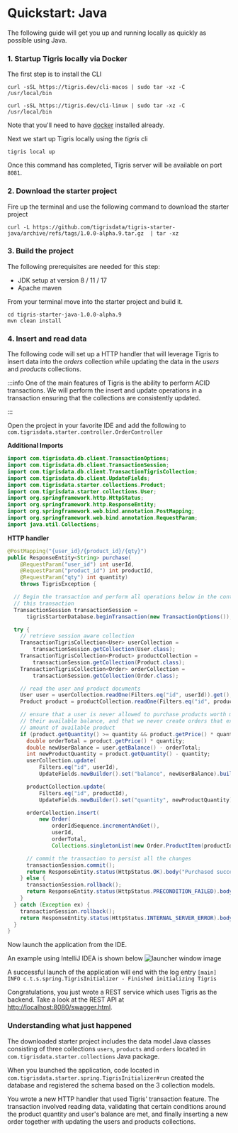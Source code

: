 # Quickstart: Java

The following guide will get you up and running locally as quickly as possible
using Java.

### 1. Startup Tigris locally via Docker

The first step is to install the CLI


<Tabs>
<TabItem value="macOS" label="macOS">

```shell
curl -sSL https://tigris.dev/cli-macos | sudo tar -xz -C /usr/local/bin
```

</TabItem>
<TabItem value="Linux" label="Linux">

```shell
curl -sSL https://tigris.dev/cli-linux | sudo tar -xz -C /usr/local/bin
```

</TabItem>
</Tabs>

Note that you'll need to have [docker](https://docs.docker.com/get-docker/)
installed already.

Next we start up Tigris locally using the _tigris_ cli

```shell
tigris local up
```

Once this command has completed, Tigris server will be available on port
`8081`.

### 2. Download the starter project

Fire up the terminal and use the following command to download the starter
project

```shell
curl -L https://github.com/tigrisdata/tigris-starter-java/archive/refs/tags/1.0.0-alpha.9.tar.gz  | tar -xz
```

### 3. Build the project

The following prerequisites are needed for this step:

- JDK setup at version 8 / 11 / 17
- Apache maven

From your terminal move into the starter project and build it.

```shell
cd tigris-starter-java-1.0.0-alpha.9
mvn clean install
```

### 4. Insert and read data

The following code will set up a HTTP handler that will leverage Tigris to
insert data into the _orders_ collection while updating the data in the
_users_ and _products_ collections.

:::info
One of the main features of Tigris is the ability to perform ACID
transactions. We will perform the insert and update operations in a
transaction ensuring that the collections are consistently updated.

:::

Open the project in your favorite IDE and add the following to
`com.tigrisdata.starter.controller.OrderController`

**Additional Imports**

```java title="OrderController.java"
import com.tigrisdata.db.client.TransactionOptions;
import com.tigrisdata.db.client.TransactionSession;
import com.tigrisdata.db.client.TransactionTigrisCollection;
import com.tigrisdata.db.client.UpdateFields;
import com.tigrisdata.starter.collections.Product;
import com.tigrisdata.starter.collections.User;
import org.springframework.http.HttpStatus;
import org.springframework.http.ResponseEntity;
import org.springframework.web.bind.annotation.PostMapping;
import org.springframework.web.bind.annotation.RequestParam;
import java.util.Collections;
```

**HTTP handler**

```java title="OrderController.java"
@PostMapping("{user_id}/{product_id}/{qty}")
public ResponseEntity<String> purchase(
    @RequestParam("user_id") int userId,
    @RequestParam("product_id") int productId,
    @RequestParam("qty") int quantity)
    throws TigrisException {

  // Begin the transaction and perform all operations below in the context of
  // this transaction
  TransactionSession transactionSession =
      tigrisStarterDatabase.beginTransaction(new TransactionOptions());

  try {
    // retrieve session aware collection
    TransactionTigrisCollection<User> userCollection =
        transactionSession.getCollection(User.class);
    TransactionTigrisCollection<Product> productCollection =
        transactionSession.getCollection(Product.class);
    TransactionTigrisCollection<Order> orderCollection =
        transactionSession.getCollection(Order.class);

    // read the user and product documents
    User user = userCollection.readOne(Filters.eq("id", userId)).get();
    Product product = productCollection.readOne(Filters.eq("id", productId)).get();

    // ensure that a user is never allowed to purchase products worth more than
    // their available balance, and that we never create orders that exceed the
    // amount of available product
    if (product.getQuantity() >= quantity && product.getPrice() * quantity <= user.getBalance()) {
      double orderTotal = product.getPrice() * quantity;
      double newUserBalance = user.getBalance() - orderTotal;
      int newProductQuantity = product.getQuantity() - quantity;
      userCollection.update(
          Filters.eq("id", userId),
          UpdateFields.newBuilder().set("balance", newUserBalance).build());

      productCollection.update(
          Filters.eq("id", productId),
          UpdateFields.newBuilder().set("quantity", newProductQuantity).build());

      orderCollection.insert(
          new Order(
              orderIdSequence.incrementAndGet(),
              userId,
              orderTotal,
              Collections.singletonList(new Order.ProductItem(productId, quantity))));

      // commit the transaction to persist all the changes
      transactionSession.commit();
      return ResponseEntity.status(HttpStatus.OK).body("Purchased successfully");
    } else {
      transactionSession.rollback();
      return ResponseEntity.status(HttpStatus.PRECONDITION_FAILED).body("Not enough balance");
    }
  } catch (Exception ex) {
    transactionSession.rollback();
    return ResponseEntity.status(HttpStatus.INTERNAL_SERVER_ERROR).body("Failed to shop");
  }
}
```

Now launch the application from the IDE.

An example using IntelliJ IDEA is shown below
![launcher window image](/img/screenshots/launcher_window.png)

A successful launch of the application will end with the log entry
`[main] INFO c.t.s.spring.TigrisInitializer - Finished initializing Tigris`

Congratulations, you just wrote a REST service which uses Tigris as the
backend. Take a look at the REST API at
[http://localhost:8080/swagger.html](http://localhost:8080/swagger.html).

### Understanding what just happened

The downloaded starter project includes the data model Java classes consisting
of three collections `users`, `products` and `orders` located in
`com.tigrisdata.starter.collections` Java package.

When you launched the application, code located in
`com.tigrisdata.starter.spring.TigrisInitializer#run` created the database
and registered the schema based on the 3 collection models.

You wrote a new HTTP handler that used Tigris' transaction feature. The
transaction involved reading data, validating that certain conditions around
the product quantity and user's balance are met, and finally inserting a new
order together with updating the users and products collections.
